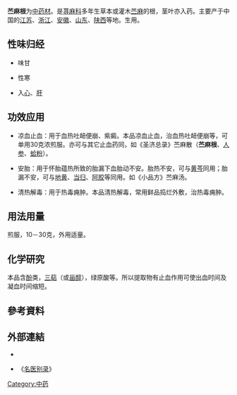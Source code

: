 {{ctm}}
'''苎麻根'''为[[中药材|中药材]]。是[[荨麻科|荨麻科]]多年生草本或灌木[[苎麻|苎麻]]的根，茎叶亦入药。主要产于中国的[[江苏|江苏]]、[[浙江|浙江]]、[[安徽|安徽]]、[[山东|山东]]、[[陕西|陕西]]等地。生用。

==性味归经==
*味甘

*性寒 

*入[[手少陰心經|心]]、[[足厥陰肝經|肝]]
==功效应用==
*凉血止血：用于血热吐衄便崩、紫癜。本品凉血止血，治血热吐衄便崩等，可单用30克浓煎服。亦可与其它止血药同，如《圣济总录》苎麻散（'''苎麻根'''、[[人参|人参]]、[[蛤粉|蛤粉]]）。

*安胎：用于怀胎蕴热所致的胎漏下血胎动不安。胎热不安，可与[[黄芩|黄芩]]同用；胎漏不安，可与[[地黄|地黄]]、[[当归|当归]]、[[阿胶|阿胶]]等同用。如《小品方》苎麻汤。

*清热解毒：用于热毒痈肿。本品清热解毒，常用鲜品捣烂外敷，治热毒痈肿。
==用法用量==
煎服，10－30克，外用适量。
==化学研究==
本品含[[酚|酚]]类，[[三萜|三萜]]（或[[甾醇|甾醇]]），绿原酸等。所以提取物有止血作用可使出血时间及凝血时间缩短。
== 參考資料 ==


==外部連結==
* {{cite web | url=http://libproject.hkbu.edu.hk/was40/detail?lang=ch&channelid=1288&searchword=herb_id=D00834 | title=苧麻, Zhuma | publisher=藥用植物圖像數據庫 (香港浸會大學中醫藥學院) | accessdate=2011-12-01 | archive-date=2019-08-16 | archive-url=https://web.archive.org/web/20190816052943/http://libproject.hkbu.edu.hk/was40/detail?lang=ch&channelid=1288&searchword=herb_id=D00834 | dead-url=no }}




*《[[名医别录|名医别录]]》

[[Category:中药|Category:中药]]